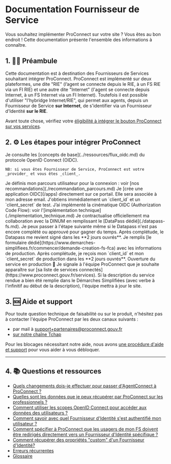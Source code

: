 # Documentation Fournisseur de Service

Vous souhaitez implémenter ProConnect sur votre site ? Vous êtes au bon endroit ! Cette documentation présente l'ensemble des informations à connaître.

## 1. 👩‍🏫 Préambule

Cette documentation est à destination des Fournisseurs de Services souhaitant intégrer ProConnect. ProConnect est implémenté sur deux plateformes, une dite "RIE" (l’agent se connecte depuis le RIE, à un FS RIE via un FI RIE) et une autre dite "Internet" (l'agent se connecte depuis Internet, à un FS Internet via un FI Internet). Toutefois il est possible d'utiliser "l'hybridge Internet/RIE", qui permet aux agents, depuis un Fournisseur de Service **sur Internet**, de s'identifier via un Fournisseur d'Identité **sur le RIE**.

Avant toute chose, vérifiez votre [éligibilité à intégrer le bouton ProConnect sur vos services](./eligibilite_installation.md).

## 2. ⚙️ Les étapes pour intégrer ProConnect

<VerticalStepper>
  <Step number={1} title="Familiarisez-vous avec les concepts de base">
    Je consulte les [concepts de base](../ressources/flux_oidc.md) du protocole OpenID Connect (OIDC).

    NB: si vous êtes Fournisseur de Service, ProConnect est votre _provider_ et vous êtes _client_.

  </Step>
  <Step number={2} title="Définissez votre parcours utilisateur">
    Je définis mon parcours utilisateur pour la connexion : voir [nos
    recommandations](./recommandation_parcours.md)
  </Step>
  <Step number={3} title="Lancez les développements en test">
    Je [crée une application OIDC](/apps) directement sur ce portail. Elle sera associée à mon adresse email. J'obtiens immédiatement un `client_id` et un `client_secret` de test.
  </Step>
  <Step number={4} title="Implémentez la cinématique OIDC">
    J’ai implémenté la cinématique OIDC (Authorization Code Flow): voir
    l'[implémentation technique](./implementation_technique.md)
  </Step>
  <Step number={5} title="Contractualisez avec la DINUM">
    Je contractualise officiellement ma collaboration avec la DINUM en remplissant
    le [DataPass dédié](./datapass-fs.md). Je peux passer à l'étape suivante même
    si le Datapass n'est pas encore complété ou approuvé pour gagner du temps.
    Après complétude, le Datapass me revient signé dans les **2 jours ouvrés**.
  </Step>
  <Step number={6} title="Récupérez vos identifiants de production">
    Je remplis [le formulaire
    dédié](https://www.demarches-simplifiees.fr/commencer/demande-creation-fs-fca)
    avec les informations de production. Après complétude, je reçois mon
    `client_id` et mon `client_secret` de production dans les **2 jours ouvrés**.
  </Step>
  <Step number={7} title="Ouvrez votre service">
    Ouverture du service en production 🚀
  </Step>
  <Step number={8} title="Référencez-vous dans l'annuaire des services">
    Je signale à l'équipe ProConnect que je souhaite apparaître sur [sa liste de services connectés](https://www.proconnect.gouv.fr/services). Si la description du service rendue a bien été remplie dans le Démarches Simplifiées (avec verbe à l'infinitif au début de la description), l'équipe mettra à jour le site.
  </Step>
</VerticalStepper>

## 3. 🆘 Aide et support

Pour toute question technique de faisabilité ou sur le produit, n'hésitez pas à contacter l'équipe ProConnect par les deux canaux suivants :

- par mail à support+partenaires@proconnect.gouv.fr
- [sur notre chaîne Tchap](https://www.tchap.gouv.fr/#/room/!kBghcRpyMNThkFQjdW:agent.dinum.tchap.gouv.fr)

Pour les blocages nécessitant notre aide, nous avons [une procédure d'aide et support](./aide_support.md) pour vous aider à vous débloquer.

---

## 4. 📚 Questions et ressources

- [Quels changements dois-je effectuer pour passer d'AgentConnect à ProConnect ?](./changement-agentconnect-proconnect-fs.md)
- [Quelles sont les données que je peux récupérer par ProConnect sur les professionnels ?](./donnees_fournies.md)
- [Comment utiliser les scopes OpenID Connect pour accéder aux données des utilisateurs ?](./scope-claims.md)
- [Comment savoir avec quel Fournisseur d'Identité s'est authentifié mon utilisateur ?](./connaitre-le-fi-utilise.md)
- [Comment spécifier à ProConnect que les usagers de mon FS doivent être redirigés directement vers un Fournisseur d'Identité spécifique ?](./idp_hint_usage.md)
- [Comment récupérer des propriétés "custom" d'un Fournisseur d'Identité?](./custom-scope.md)
- [Erreurs récurrentes](./troubleshooting-fs.md)
- [Glossaire](../ressources/glossaire.md)
